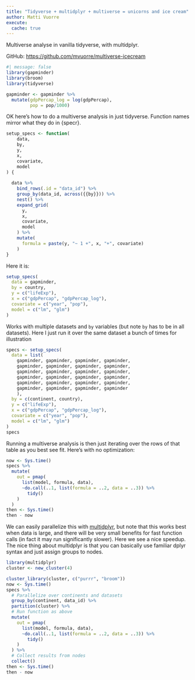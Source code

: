 ```yaml
---
title: "Tidyverse + multidplyr + multiverse = unicorns and ice cream"
author: Matti Vuorre
execute:
  cache: true
---
```


Multiverse analyse in vanilla tidyverse, with multidplyr.

GitHub: <https://github.com/mvuorre/multiverse-icecream>

```r
#| message: false
library(gapminder)
library(broom)
library(tidyverse)

gapminder <- gapminder %>%
  mutate(gdpPercap_log = log(gdpPercap),
         pop = pop/1000)
```

OK here's how to do a multiverse analysis in just tidyverse. Function names mirror what they do in {specr}.

```r
setup_specs <- function(
    data, 
    by,
    y,
    x,
    covariate,
    model
) {
  
  data %>% 
    bind_rows(.id = "data_id") %>% 
    group_by(data_id, across({{by}})) %>% 
    nest() %>% 
    expand_grid(
      y,
      x,
      covariate,
      model
    ) %>% 
    mutate(
      formula = paste(y, "~ 1 +", x, "+", covariate)
    )
}
```

Here it is:

```r
setup_specs(
  data = gapminder,
  by = country,
  y = c("lifeExp"),
  x = c("gdpPercap", "gdpPercap_log"),
  covariate = c("year", "pop"),
  model = c("lm", "glm")
)
```

Works with multiple datasets and `by` variables (but note `by` has to be in all datasets). Here I just run it over the same dataset a bunch of times for illustration

```r
specs <- setup_specs(
  data = list(
    gapminder, gapminder, gapminder, gapminder,
    gapminder, gapminder, gapminder, gapminder,
    gapminder, gapminder, gapminder, gapminder,
    gapminder, gapminder, gapminder, gapminder,
    gapminder, gapminder, gapminder, gapminder,
    gapminder, gapminder, gapminder, gapminder
    ),
  by = c(continent, country),
  y = c("lifeExp"),
  x = c("gdpPercap", "gdpPercap_log"),
  covariate = c("year", "pop"),
  model = c("lm", "glm")
)
specs
```

Running a multiverse analysis is then just iterating over the rows of that table as you best see fit. Here's with no optimization:

```r
now <- Sys.time()
specs %>% 
  mutate(
    out = pmap(
      list(model, formula, data),
      ~do.call(..1, list(formula = ..2, data = ..3)) %>% 
        tidy()
    )
  )
then <- Sys.time()
then - now
```

We can easily parallelize this with [multidplyr](https://multidplyr.tidyverse.org/index.html), but note that this works best when data is large, and there will be very small benefits for fast function calls (in fact it may run significantly slower). Here we see a nice speedup. The nice thing about multidplyr is that you can basically use familiar dplyr syntax and just assign groups to nodes.

```r
library(multidplyr)
cluster <- new_cluster(4)

cluster_library(cluster, c("purrr", "broom"))
now <- Sys.time()
specs %>% 
  # Parallelize over continents and datasets
  group_by(continent, data_id) %>% 
  partition(cluster) %>% 
  # Run function as above
  mutate(
    out = pmap(
      list(model, formula, data),
      ~do.call(..1, list(formula = ..2, data = ..3)) %>% 
        tidy()
    )
  ) %>% 
  # Collect results from nodes
  collect()
then <- Sys.time()
then - now
```
